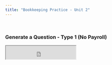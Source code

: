 ```yaml
---
title: "Bookkeeping Practice - Unit 2"
---
```


&nbsp;

### Generate a Question - Type 1 (No Payroll)

<iframe src ="https://mystruth.shinyapps.io/Unit2-Type1/" height=43px width=225px />

```r
knitr::include_app("https://mystruth.shinyapps.io/Unit2-Type1/",
                   height = "42px")
```

The file will automatically download when complete.\
Please be patient when generating! - It can take up to 60 seconds per download



&nbsp;

### Pre-Generated Type 1 Questions

Clicking the below links rewrites the current page so I recommend opening the links in a new tab

[Pre-Generated Question 1](Unit2Type1Pregens/RevisionQuestion-Unit2-Type1 (1).pdf)

[Pre-Generated Question 2](Unit2Type1Pregens/RevisionQuestion-Unit2-Type1 (2).pdf)

[Pre-Generated Question 3](Unit2Type1Pregens/RevisionQuestion-Unit2-Type1 (3).pdf)

[Pre-Generated Question 4](Unit2Type1Pregens/RevisionQuestion-Unit2-Type1 (4).pdf)

[Pre-Generated Question 5](Unit2Type1Pregens/RevisionQuestion-Unit2-Type1 (5).pdf)

[Pre-Generated Question 6](Unit2Type1Pregens/RevisionQuestion-Unit2-Type1 (6).pdf)


&nbsp;


### Generate a Question - Type 2 (With Payroll)

<iframe src ="https://mystruth.shinyapps.io/Unit2-Type2/" height=43px width=225px />

```r
knitr::include_app("https://mystruth.shinyapps.io/Unit2-Type2/",
                   height = "42px")
```

The file will automatically download when complete.\
Please be patient when generating! - It can take up to 30 seconds per download



&nbsp;

### Pre-Generated Type 2 Questions

Clicking the below links rewrites the current page so I recommend opening the links in a new tab

[Pre-Generated Question 1](Unit2Type2Pregens/RevisionQuestion-Unit2-Type2 (1).pdf)

[Pre-Generated Question 2](Unit2Type2Pregens/RevisionQuestion-Unit2-Type2 (2).pdf)

[Pre-Generated Question 3](Unit2Type2Pregens/RevisionQuestion-Unit2-Type2 (3).pdf)

[Pre-Generated Question 4](Unit2Type2Pregens/RevisionQuestion-Unit2-Type2 (4).pdf)

[Pre-Generated Question 5](Unit2Type2Pregens/RevisionQuestion-Unit2-Type2 (5).pdf)

[Pre-Generated Question 6](Unit2Type2Pregens/RevisionQuestion-Unit2-Type2 (6).pdf)
